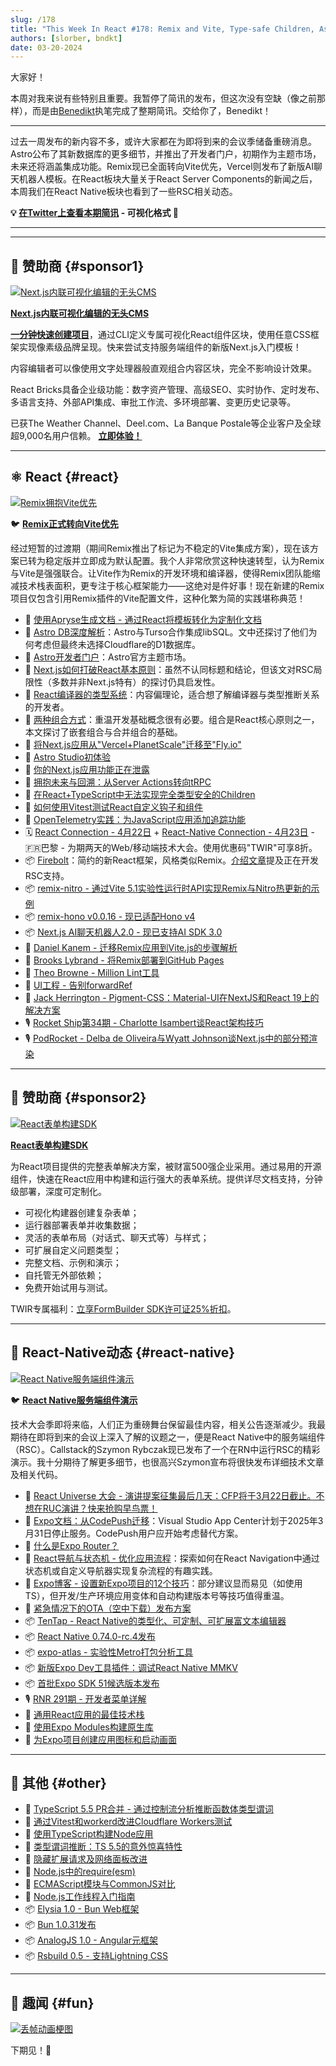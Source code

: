 ```yaml
---
slug: /178
title: "This Week In React #178: Remix and Vite, Type-safe Children, Astro DB, React Compiler, Firebolt, Vitest, Composition, Remix Nitro, RSC in React Native, TenTap, Expo Atlas, TypeScript, Elysia..."
authors: [slorber, bndkt]
date: 03-20-2024
---
```


大家好！

本周对我来说有些特别且重要。我暂停了简讯的发布，但这次没有空缺（像之前那样），而是由[Benedikt](https://twitter.com/bndkt)执笔完成了整期简讯。交给你了，Benedikt！

---

过去一周发布的新内容不多，或许大家都在为即将到来的会议季储备重磅消息。Astro公布了其新数据库的更多细节，并推出了开发者门户，初期作为主题市场，未来还将涵盖集成功能。Remix现已全面转向Vite优先，Vercel则发布了新版AI聊天机器人模板。在React板块大量关于React Server Components的新闻之后，本周我们在React Native板块也看到了一些RSC相关动态。

<!-- truncate -->

**💡 [在Twitter上查看本期简讯](https://slo.im/thread) - 可视化格式 🎨**

---


<Support />

---

## 💸 赞助商 {#sponsor1}

[![Next.js内联可视化编辑的无头CMS](/emails/issues/169/reactbricks.jpg)](https://reactbricks.com?utm_source=twir&utm_campaign=twir_2024&utm_medium=email)

**[Next.js内联可视化编辑的无头CMS](https://reactbricks.com?utm_source=twir&utm_campaign=twir_2024&utm_medium=email)**

[**一分钟快速创建项目**](https://reactbricks.com/sign-up?utm_source=twir&utm_campaign=twir_2024&utm_medium=email)，通过CLI定义专属可视化React组件区块，使用任意CSS框架实现像素级品牌呈现。快来尝试支持服务端组件的新版Next.js入门模板！

内容编辑者可以像使用文字处理器般直观组合内容区块，完全不影响设计效果。

React Bricks具备企业级功能：数字资产管理、高级SEO、实时协作、定时发布、多语言支持、外部API集成、审批工作流、多环境部署、变更历史记录等。

已获The Weather Channel、Deel.com、La Banque Postale等企业客户及全球超9,000名用户信赖。
[**立即体验！**](https://reactbricks.com/sign-up?utm_source=twir&utm_campaign=twir_2024&utm_medium=email)

---

## ⚛️ React {#react}

[![Remix拥抱Vite优先](/emails/issues/178/remix_heart_vite.jpg)](https://twitter.com/markdalgleish/status/1770224011831890036)

🐦 [**Remix正式转向Vite优先**](https://twitter.com/markdalgleish/status/1770224011831890036)

经过短暂的过渡期（期间Remix推出了标记为不稳定的Vite集成方案），现在该方案已转为稳定版并立即成为默认配置。我个人非常欣赏这种快速转型，认为Remix与Vite是强强联合。让Vite作为Remix的开发环境和编译器，使得Remix团队能缩减技术栈表面积，更专注于核心框架能力——这绝对是件好事！现在新建的Remix项目仅包含引用Remix插件的Vite配置文件，这种化繁为简的实践堪称典范！

- 💸 [使用Apryse生成文档 - 通过React将模板转化为定制化文档](https://apryse.com/blog/docx-generation-from-templates-react?utm_source=email&utm_medium=newsletter&utm_campaign=thisweekinreact4)
- 📜 [Astro DB深度解析](https://astro.build/blog/astro-db-deep-dive/)：Astro与Turso合作集成libSQL。文中还探讨了他们为何考虑但最终未选择Cloudflare的D1数据库。
- 📜 [Astro开发者门户](https://astro.build/blog/dev-portal/)：Astro官方主题市场。
- 📜 [Next.js如何打破React基本原则](https://ondrejvelisek.github.io/how-nextjs-breaks-react-fundamentals/)：虽然不认同标题和结论，但该文对RSC局限性（多数并非Next.js特有）的探讨仍具启发性。
- 📜 [React编译器的类型系统](https://www.recompiled.dev/blog/type-system/)：内容偏理论，适合想了解编译器与类型推断关系的开发者。
- 📜 [两种组合方式](https://kyleshevlin.com/two-types-of-composition/)：重温开发基础概念很有必要。组合是React核心原则之一，本文探讨了嵌套组合与合并组合的基础。
- 📜 [将Next.js应用从"Vercel+PlanetScale"迁移至"Fly.io"](https://www.crispyscript.com/articles/13)
- 📜 [Astro Studio初体验](https://maciekpalmowski.dev/blog/astro-studio-first-impression/)
- 📜 [你的Next.js应用功能正在泄露](https://www.rexforde.com/blog/conditional-render-problem)
- 📜 [拥抱未来与回溯：从Server Actions转向tRPC](https://documenso.com/blog/removing-server-actions)
- 📜 [在React+TypeScript中无法实现完全类型安全的Children](https://www.totaltypescript.com/type-safe-children-in-react-and-typescript)
- 📜 [如何使用Vitest测试React自定义钩子和组件](https://www.thisdot.co/blog/how-to-test-react-custom-hooks-and-components-with-vitest)
- 📜 [OpenTelemetry实践：为JavaScript应用添加追踪功能](https://marmelab.com/blog/2024/03/14/opentelemetry-in-practice-instrumenting-javascript-apps-for-tracing.html)
- 🗓 [React Connection - 4月22日](https://reactconnection.io/) + [React-Native Connection - 4月23日](https://reactnativeconnection.io/) - 🇫🇷巴黎 - 为期两天的Web/移动端技术大会。使用优惠码"TWIR"可享8折。
- 📦 [Firebolt](https://firebolt.dev/)：简约的新React框架，风格类似Remix。[介绍文章](https://firebolt.dev/blog/introducing-firebolt)提及正在开发RSC支持。
- 📦 [remix-nitro - 通过Vite 5.1实验性运行时API实现Remix与Nitro热更新的示例](https://github.com/alessandrojcm/remix-nitro)
- 📦 [remix-hono v0.0.16 - 现已适配Hono v4](https://github.com/sergiodxa/remix-hono/releases/tag/v0.0.16)
- 📦 [Next.js AI聊天机器人2.0 - 现已支持AI SDK 3.0](https://vercel.com/changelog/next-js-ai-chatbot-2-0)
- 🎥 [Daniel Kanem - 迁移Remix应用到Vite.js的步骤解析](https://www.youtube.com/watch?v=CTgQhNFqn5E)
- 🎥 [Brooks Lybrand - 将Remix部署到GitHub Pages](https://www.youtube.com/watch?v=EO_-KwSslWQ)
- 🎥 [Theo Browne - Million Lint工具](https://youtu.be/fcY9TthQnI4?si=bROdHJmIumw24AlO)
- 🎥 [UI工程 - 告别forwardRef](https://www.youtube.com/watch?v=m4QbeS9BTNU)
- 🎥 [Jack Herrington - Pigment-CSS：Material-UI在NextJS和React 19上的解决方案](https://www.youtube.com/watch?v=fyja_ldjxwA)
- 🎙️ [Rocket Ship第34期 - Charlotte Isambert谈React架构技巧](https://share.transistor.fm/s/48a4b223)
- 🎙️ [PodRocket - Delba de Oliveira与Wyatt Johnson谈Next.js中的部分预渲染](https://podrocket.logrocket.com/partial-pre-rendering-next-js-delba-oliveira-wyatt-johnson)

<SubscribeFormEmbed placement="middle" />

---

## 💸 赞助商 {#sponsor2}

[![React表单构建SDK](/emails/issues/171/tripetto.jpg)](https://tripetto.com/sdk/this-week-in-react/?utm_source=thisweekinreact&utm_medium=sponsor&utm_campaign=sdk)

**[React表单构建SDK](https://tripetto.com/sdk/this-week-in-react/?utm_source=thisweekinreact&utm_medium=sponsor&utm_campaign=sdk)**

为React项目提供的完整表单解决方案，被财富500强企业采用。通过易用的开源组件，快速在React应用中构建和运行强大的表单系统。提供详尽文档支持，分钟级部署，深度可定制化。

- 可视化构建器创建复杂表单；
- 运行器部署表单并收集数据；
- 灵活的表单布局（对话式、聊天式等）与样式；
- 可扩展自定义问题类型；
- 完整文档、示例和演示；
- 自托管无外部依赖；
- 免费开始试用与测试。

TWIR专属福利：[立享FormBuilder SDK许可证25%折扣](https://tripetto.com/sdk/this-week-in-react/?utm_source=thisweekinreact&utm_medium=sponsor&utm_campaign=sdk)。

---

## 📱 React-Native动态 {#react-native}

[![React Native服务端组件演示](/emails/issues/178/rn_rsc.jpg)](https://github.com/mui/material-ui/tree/master/packages/pigment-css-react)

🐦 [**React Native服务端组件演示**](https://twitter.com/SzymonRybczak/status/1769747995862384756)

技术大会季即将来临，人们正为重磅舞台保留最佳内容，相关公告逐渐减少。我最期待在即将到来的会议上深入了解的议题之一，便是React Native中的服务端组件（RSC）。Callstack的Szymon Rybczak现已发布了一个在RN中运行RSC的精彩演示。我十分期待了解更多细节，也很高兴Szymon宣布将很快发布详细技术文章及相关代码。

- 💸 [React Universe 大会 - 演讲提案征集最后几天：CFP将于3月22日截止。不想在RUC演讲？快来抢购早鸟票！](https://www.reactuniverseconf.com/?utm_campaign=React_Universe_Conf&utm_source=email&utm_content=This_Week_in_React)
- 📖 [Expo文档：从CodePush迁移](https://docs.expo.dev/eas-update/codepush/)：Visual Studio App Center计划于2025年3月31日停止服务。CodePush用户应开始考虑替代方案。
- 📜 [什么是Expo Router？](https://www.themorrow.digital/blog/what-is-the-expo-router)
- 📜 [React导航与状态机 - 优化应用流程](https://www.bam.tech/article/react-navigation-state-machine-perfecting-app-flows)：探索如何在React Navigation中通过状态机或自定义导航器实现复杂流程的有趣实践。
- 📜 [Expo博客 - 设置新Expo项目的12个技巧](https://expo.dev/blog/12-tips-for-setting-up-your-next-expo-project)：部分建议显而易见（如使用TS），但开发/生产环境应用变体和自动构建版本号等技巧值得重温。
- 📜 [紧急情况下的OTA（空中下载）发布方案](https://www.callstack.com/blog/ship-over-the-air-when-in-an-emergency)
- 📦 [TenTap - React Native的类型化、可定制、可扩展富文本编辑器](https://github.com/10play/10tap-editor)
- 📦 [React Native 0.74.0-rc.4发布](https://github.com/facebook/react-native/releases/tag/v0.74.0-rc.4)
- 📦 [expo-atlas - 实验性Metro打包分析工具](https://github.com/byCedric/expo-atlas)
- 📦 [新版Expo Dev工具插件：调试React Native MMKV](https://www.npmjs.com/package/@dev-plugins/react-native-mmkv)
- 📦 [首批Expo SDK 51候选版本发布](https://www.npmjs.com/package/expo/v/51.0.0-canary-20240318-dd8f245)
- 🎙️ [RNR 291期 - 开发者菜单详解](https://reactnativeradio.com/episodes/rnr-291-rnr-explains-the-dev-menu)
- 🎥 [通用React应用的最佳技术栈](https://www.youtube.com/watch?v=2yvjgwTZOUY)
- 🎥 [使用Expo Modules构建原生库](https://www.youtube.com/watch?v=UczTzTBYRhA)
- 🎥 [为Expo项目创建应用图标和启动画面](https://www.youtube.com/watch?v=QSNkU7v0MPc)

---

## 🔀 其他 {#other}

- 👀 [TypeScript 5.5 PR合并 - 通过控制流分析推断函数体类型谓词](https://github.com/microsoft/TypeScript/pull/57465)
- 📜 [通过Vitest和workerd改进Cloudflare Workers测试](https://blog.cloudflare.com/workers-vitest-integration/)
- 📜 [使用TypeScript构建Node应用](https://www.totaltypescript.com/typescript-and-node)
- 📜 [类型谓词推断：TS 5.5的意外惊喜特性](https://www.totaltypescript.com/type-predicate-inference)
- 📜 [隐藏扩展请求及网络面板改进](https://developer.chrome.com/blog/network-panel-improvements?hl=en)
- 📜 [Node.js中的require(esm)](https://joyeecheung.github.io/blog/2024/03/18/require-esm-in-node-js/)
- 📜 [ECMAScript模块与CommonJS对比](https://wanago.io/2024/03/18/ecmascript-modules-esm-commonjs/)
- 📜 [Node.js工作线程入门指南](https://betterstack.com/community/guides/scaling-nodejs/nodejs-workers-explained/)
- 📦 [Elysia 1.0 - Bun Web框架](https://elysiajs.com/blog/elysia-10)
- 📦 [Bun 1.0.31发布](https://bun.sh/blog/bun-v1.0.31)
- 📦 [AnalogJS 1.0 - Angular元框架](https://dev.to/analogjs/announcing-analogjs-10-19an)
- 📦 [Rsbuild 0.5 - 支持Lightning CSS](https://rsbuild.dev/community/releases/v0-5)

---

## 🤭 趣闻 {#fun}

[![丢帧动画梗图](/emails/issues/178/meme.jpg)](https://twitter.com/ryanflorence/status/1769842701904822774)

下期见！👋
